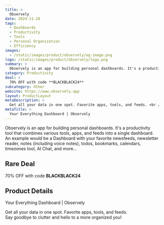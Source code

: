 ```yaml
---
title: >
  Observely
date: 2024-11-20
tags:
  - Dashboards
  - Productivity
  - Tools
  - Personal Organization
  - Efficiency
images:
  - /static/images/product/observely/og-image.png
logo: /static/images/product/observely/logo.png
summary: >
  Observely is an app for building personal dashboards. It's a productivity tool that combines various tools, apps, and feeds into a single dashboard. An example would be a Dashboard with your favorite newsfeeds, newsletter reader, notes (including voice notes), todos, bookmarks, calendars, timezones tool, AI Chat, and more...
category: Productivity
deal: >
  70% OFF with code **BLACKBLACK24**
subcategory: Other
website: https://www.observely.app
layout: ProductLayout
metaDescription: >
  Get all your data in one spot. Favorite apps, tools, and feeds. <br /> Say goodbye to clutter and hello to a more organized you!
metaTitle: >
  Your Everything Dashboard | Observely
---
```

Observely is an app for building personal dashboards. It's a productivity tool that combines various tools, apps, and feeds into a single dashboard. An example would be a Dashboard with your favorite newsfeeds, newsletter reader, notes (including voice notes), todos, bookmarks, calendars, timezones tool, AI Chat, and more...

## Rare Deal

70% OFF with code **BLACKBLACK24**

## Product Details
Your Everything Dashboard | Observely

Get all your data in one spot. Favorite apps, tools, and feeds. <br /> Say goodbye to clutter and hello to a more organized you!

